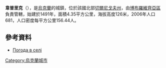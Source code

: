 {{coord|50|40|39|N|31|37|13|E|scale:100000|display=title}}

'''韋普里克'''（{{lang-uk|Веприк}}），是[[烏克蘭|烏克蘭]]的城鎮，位於該國北部[[切爾尼戈夫州|切爾尼戈夫州]]，由[[博布羅維齊亞區|博布羅維齊亞區]]負責管轄，始建於1491年，面積4.35平方公里，海拔高度126米，2006年人口681，人口密度每平方公里156.44人。

==參考資料==
* [http://weather.in.ua/ua/chernigovskaja/3055 Погода в селі ] {{Wayback|url=http://weather.in.ua/ua/chernigovskaja/3055 |date=20160203110924 }}

{{Ukraine-geo-stub}}
[[Category:烏克蘭城市|Category:烏克蘭城市]]